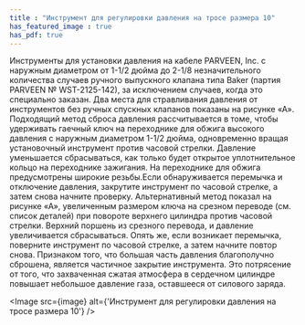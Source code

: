 ```yaml
---
title : "Инструмент для регулировки давления на тросе размера 10"
has_featured_image : true
has_pdf: true
---
```


Инструменты для установки давления на кабеле PARVEEN, Inc. с наружным диаметром от 1-1/2 дюйма до 2-1/8 незначительного количества случаев ручного выпускного клапана типа Baker (партия PARVEEN № WST-2125-142), за исключением случаев, когда это специально заказан. Два места для стравливания давления от инструментов без ручных спускных клапанов показаны на рисунке «А». Подходящий метод сброса давления рассчитывается в томе, чтобы удерживать гаечный ключ на переходнике для обжига высокого давления с наружным диаметром 1-1/2 дюйма, одновременно вращая установочный инструмент против часовой стрелки. Давление уменьшается сбрасываться, как только будет открытое уплотнительное кольцо на переходнике зажигания. На переходнике для обжига предусмотрены широкие резьбы.Если обнаруживается перемычка и отключение давления, закрутите инструмент по часовой стрелке, а затем снова начните проверку. Альтернативный метод показал на рисунке «А», увеличенным размером ключа на срезном переводе (см. список деталей) при повороте верхнего цилиндра против часовой стрелки. Верхний поршень из срезного перевода, и давление увеличивается сбрасываться. Опять же, если возникает перемычка, поверните инструмент по часовой стрелке, а затем начните повтор снова. Признаком того, что большая часть давления благополучно сброшена, является частичное закрытие инструмента. Это потрясение от того, что захваченная сжатая атмосфера в сердечном цилиндре повышает небольшое давление газа, оставшееся от силового заряда.


<Image src={image} alt={'Инструмент для регулировки давления на тросе размера 10'} />